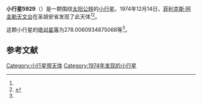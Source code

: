 {{Infobox planet
| bgcolour = #FFFFC0
| name = 5929 Manzano
| symbol = 
| image = 
| caption = 
| discovery = yes
| discovery_ref = 
| discoverer = [[菲利克斯·阿圭勒天文台|菲利克斯·阿圭勒天文台]]
| discovery_site = [[圣胡安省|圣胡安省]] 
| discovered = 1974年12月14日
| designations = yes
| mp_name = 
| named_after = 
| alt_names = 1974 XT/ 1988 PB
| mp_category = [[越火小行星|越火小行星]]
| orbit_ref = <ref name="a">[http://ssd.jpl.nasa.gov/sbdb.cgi?sstr=5929 5929 Manzano] {{Wayback|url=http://ssd.jpl.nasa.gov/sbdb.cgi?sstr=5929 |date=20210117184033 }}，小行星數據庫瀏覽器（JPL Small-Body Database Browser）－[[美国国家航空航天局|美国国家航空航天局]]喷气推进实验室</ref>
| epoch = 2456400.5 (2013年4月18日更新)
| aphelion = {{convert|3.07456804837232|AU|km|3|abbr=on|lk=out}}
| perihelion = {{convert|1.641974531888535|AU|km|3|abbr=on}}
| semimajor = {{convert|2.358271290130427|AU|km|3|abbr=on}}
| eccentricity = 0.303738065
| period = 1322.784425 [[日|日]]<br />3.62[[儒略年|儒略年]]
| avg_speed = 
| inclination = 23.0186962513865
| asc_node = 126.3706507442348
| mean_anomaly = 
| arg_peri = 278.0060934875068
| satellites = 
| physical_characteristics = yes
| dimensions = 
| mass = 
| density = 
| surface_grav = 
| escape_velocity = 
| sidereal_day = 
| axial_tilt = 
| pole_ecliptic_lat = 
| pole_ecliptic_lon = 
| albedo = 
| temperatures= 
| temp_name1 = 
| mean_temp_1 = 
| max_temp_1 = 
| temp_name2 = 
| max_temp_2 = 
| spectral_type = 
| abs_magnitude = 278.0060934875068
}}

'''小行星5929'''（{{lang-en|5929 Manzano}}）是一颗围绕[[太阳|太阳]][[公转|公转]]的[[小行星|小行星]]。1974年12月14日，[[菲利克斯·阿圭勒天文台|菲利克斯·阿圭勒天文台]]在圣胡安省发现了此天体<ref name="a" /><ref>{{cite news|title=小行星列表|url=http://cfa-www.harvard.edu/iau/lists/NumberedMPs.txt|accessdate=2013-07-08|newspaper=哈佛大学|archive-date=2008-05-17|archive-url=https://web.archive.org/web/20080517010638/http://cfa-www.harvard.edu/iau/lists/NumberedMPs.txt|dead-url=no}}</ref>。

这颗小行星的[[绝对星等|绝对星等]]为278.0060934875068等<ref name="a" />。

==参考文献==
{{reflist}}
{{Minor Planet Number|[[小行星5928|小行星5928]]|[[小行星5930|小行星5930]]}}

{{小天体}}

[[Category:小行星带天体|Category:小行星带天体]]
[[Category:1974年发现的小行星|Category:1974年发现的小行星]]

{{asteroid-stub}}